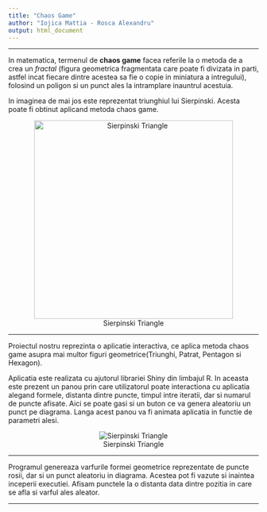 ```yaml
---
title: "Chaos Game"
author: "Iojica Mattia - Rosca Alexandru"
output: html_document
---
```



---


In matematica, termenul de **chaos game** facea referile la o metoda de a crea un *fractal* (figura geometrica fragmentata care poate fi divizata in parti, astfel incat fiecare dintre acestea sa fie o copie in miniatura a intregului), folosind un poligon si un punct ales la intramplare inauntrul acestuia.


In imaginea de mai jos este reprezentat triunghiul lui Sierpinski. Acesta poate fi obtinut aplicand metoda chaos game.
<center>![Sierpinski Triangle](https://i.stack.imgur.com/AyNKm.png){width=400px}</center>

---


Proiectul nostru reprezinta o aplicatie interactiva, ce aplica metoda chaos game asupra mai multor figuri geometrice(Triunghi, Patrat, Pentagon si Hexagon).

Aplicatia este realizata cu ajutorul librariei Shiny din limbajul R. In aceasta este prezent un panou prin care utilizatorul poate interactiona cu aplicatia alegand formele, distanta dintre puncte, timpul intre iteratii, dar si numarul de puncte afisate. Aici se poate gasi si un buton ce va genera aleatoriu un punct pe diagrama. Langa acest panou va fi animata aplicatia in functie de parametri alesi.


<center>![Sierpinski Triangle](image.png)</center>


---

Programul genereaza varfurile formei geometrice reprezentate de puncte rosii, dar si un punct aleatoriu in diagrama. Acestea pot fi vazute si inaintea inceperii executiei. Afisam punctele la o distanta data dintre pozitia in care se afla si varful ales aleator.


---








